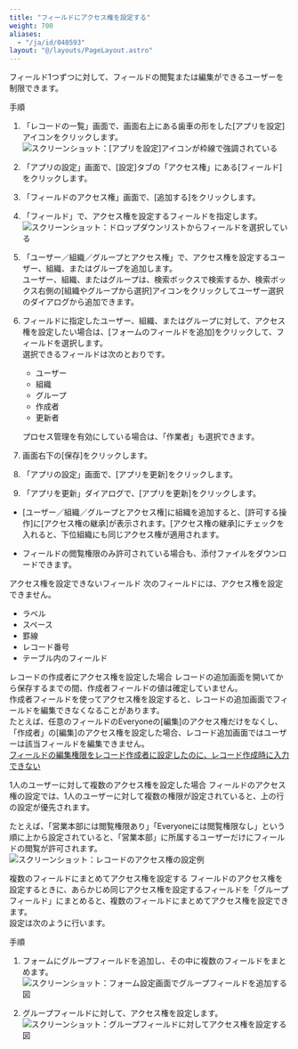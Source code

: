```yaml
---
title: "フィールドにアクセス権を設定する"
weight: 700
aliases:
  - "/ja/id/040593"
layout: "@/layouts/PageLayout.astro"
---
```




フィールド1つずつに対して、フィールドの閲覧または編集ができるユーザーを制限できます。

<Heading id="rights_field_rights_10">手順</Heading>
1. 「レコードの一覧」画面で、画面右上にある歯車の形をした[アプリを設定]アイコンをクリックします。  
   <Img src="/k/kintone/img/settings_new_icon.png" alt="スクリーンショット：[アプリを設定]アイコンが枠線で強調されている" />

1. 「アプリの設定」画面で、[設定]タブの「アクセス権」にある[フィールド]をクリックします。

1. 「フィールドのアクセス権」画面で、[追加する]をクリックします。

1. 「フィールド」で、アクセス権を設定するフィールドを指定します。  
   <Img src="/k/kintone/img-ja/field_rights_img03.png" alt="スクリーンショット：ドロップダウンリストからフィールドを選択している" />

1. 「ユーザー／組織／グループとアクセス権」で、アクセス権を設定するユーザー、組織、またはグループを追加します。  
  ユーザー、組織、またはグループは、検索ボックスで検索するか、検索ボックス右側の[組織やグループから選択]アイコンをクリックしてユーザー選択のダイアログから追加できます。

1. フィールドに指定したユーザー、組織、またはグループに対して、アクセス権を設定したい場合は、[フォームのフィールドを追加]をクリックして、フィールドを選択します。  
   選択できるフィールドは次のとおりです。
   * ユーザー
   * 組織
   * グループ
   * 作成者
   * 更新者

   プロセス管理を有効にしている場合は、「作業者」も選択できます。

1. 画面右下の[保存]をクリックします。

1. 「アプリの設定」画面で、[アプリを更新]をクリックします。

1. 「アプリを更新」ダイアログで、[アプリを更新]をクリックします。

<Note>


* [ユーザー／組織／グループとアクセス権]に組織を追加すると、[許可する操作]に[アクセス権の継承]が表示されます。[アクセス権の継承]にチェックを入れると、下位組織にも同じアクセス権が適用されます。

* フィールドの閲覧権限のみ許可されている場合も、添付ファイルをダウンロードできます。


</Note>

<Heading id="rights_field_rights_20">アクセス権を設定できないフィールド</Heading>
次のフィールドには、アクセス権を設定できません。

* ラベル
* スペース
* 罫線
* レコード番号
* テーブル内のフィールド

<Heading id="rights_field_rights_30">レコードの作成者にアクセス権を設定した場合</Heading>
レコードの追加画面を開いてから保存するまでの間、作成者フィールドの値は確定していません。  
作成者フィールドを使ってアクセス権を設定すると、レコードの追加画面でフィールドを編集できなくなることがあります。  
たとえば、任意のフィールドのEveryoneの[編集]のアクセス権だけをなくし、「作成者」の[編集]のアクセス権を設定した場合、レコード追加画面ではユーザーは該当フィールドを編集できません。  
[フィールドの編集権限をレコード作成者に設定したのに、レコード作成時に入力できない](/k/ja/id/040245.html)

<Heading id="rights_field_rights_40">1人のユーザーに対して複数のアクセス権を設定した場合</Heading>
フィールドのアクセス権の設定では、1人のユーザーに対して複数の権限が設定されていると、上の行の設定が優先されます。

たとえば、「営業本部には閲覧権限あり」「Everyoneには閲覧権限なし」という順に上から設定されていると、「営業本部」に所属するユーザーだけにフィールドの閲覧が許可されます。  
<Img src="/k/kintone/img-ja/field_rights_06.png" alt="スクリーンショット：レコードのアクセス権の設定例" />

<Heading id="rights_field_rights_50">複数のフィールドにまとめてアクセス権を設定する</Heading>
フィールドのアクセス権を設定するときに、あらかじめ同じアクセス権を設定するフィールドを「グループフィールド」にまとめると、複数のフィールドにまとめてアクセス権を設定できます。  
設定は次のように行います。

<Heading level={3} id="rights_field_rights_5010">手順</Heading>
1. フォームにグループフィールドを追加し、その中に複数のフィールドをまとめます。
   <Img src="/k/kintone/img-ja/field_rights_04.png" alt="スクリーンショット：フォーム設定画面でグループフィールドを追加する図" />

1. グループフィールドに対して、アクセス権を設定します。
   <Img src="/k/kintone/img-ja/field_rights_05.png" alt="スクリーンショット：グループフィールドに対してアクセス権を設定する図" />

